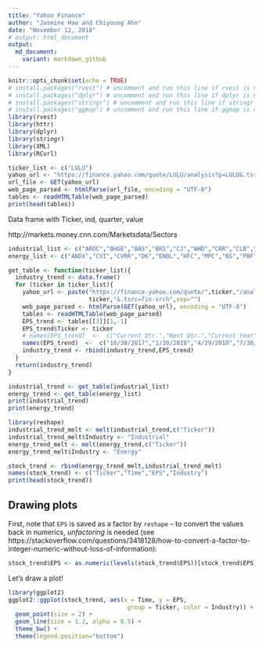 ---
title: "Yahoo Finance"
author: "Jasmine Hao and Chiyoung Ahn"
date: "November 12, 2018"
# output: html_document
output:
  md_document:
    variant: markdown_github
---

```{r setup, include=FALSE}
knitr::opts_chunk$set(echo = TRUE)
# install.packages("rvest") # uncomment and run this line if rvest is not installed
# install.packages("dplyr") # uncomment and run this line if dplyr is not installed
# install.packages("stringr") # uncomment and run this line if stringr is not installed
# install.packages("ggmap") # uncomment and run this line if ggmap is not installed
library(rvest)
library(httr)
library(dplyr)
library(stringr)
library(XML)
library(RCurl)
```

```{r}
ticker_list <- c("LULU")
yahoo_url <- "https://finance.yahoo.com/quote/LULU/analysis?p=LULU&.tsrc=fin-srch"
url_file <- GET(yahoo_url)
web_page_parsed <- htmlParse(url_file, encoding = "UTF-8")
tables <- readHTMLTable(web_page_parsed)
print(head(tables))
```
Data frame with Ticker, ind, quarter, value

http://markets.money.cnn.com/Marketsdata/Sectors

```{r }
industrial_list <- c("AROC","BHGE","BAS","BRS","CJ","WHD","CRR","CLB","CCLP","DWSN","DRQ") 
energy_list <- c("ANDX","CVI","CVRR","DK","ENBL","HFC","MPC","NS","PBF","PBFX","PSX")

get_table <- function(ticker_list){
  industry_trend <- data.frame()
  for (ticker in ticker_list){
    yahoo_url <- paste("https://finance.yahoo.com/quote/",ticker,"/analysis?p=",
                       ticker,"&.tsrc=fin-srch",sep="")
    web_page_parsed <- htmlParse(GET(yahoo_url), encoding = "UTF-8")
    tables <- readHTMLTable(web_page_parsed)
    EPS_trend <- tables[[3]][1,-1]
    EPS_trend$Ticker <- ticker
    # names(EPS_trend)  <-  c("Current Qtr.","Next Qtr.","Current Year"," Next Year","Ticker")
    names(EPS_trend)  <-  c("10/30/2017","1/30/2018","4/29/2018","7/30/2018","Ticker")
    industry_trend <- rbind(industry_trend,EPS_trend)
  }
  return(industry_trend)
}

```


```{r }
industrial_trend <- get_table(industrial_list)
energy_trend <- get_table(energy_list)
print(industrial_trend)
print(energy_trend)
```

```{r}
library(reshape)
industrial_trend_melt <- melt(industrial_trend,c("Ticker")) 
industrial_trend_melt$Industry <- "Industrial"
energy_trend_melt <- melt(energy_trend,c("Ticker")) 
energy_trend_melt$Industry <- "Energy"

stock_trend <- rbind(energy_trend_melt,industrial_trend_melt)
names(stock_trend) <- c("Ticker","Time","EPS","Industry")
print(head(stock_trend))
```

## Drawing plots
First, note that `EPS` is saved as a factor by `reshape` -- to convert the values back in numerics, *unfactoring* is needed (see https://stackoverflow.com/questions/3418128/how-to-convert-a-factor-to-integer-numeric-without-loss-of-information):

```{r unfactor, warnings=F}
stock_trend$EPS <- as.numeric(levels(stock_trend$EPS))[stock_trend$EPS]
```

Let's draw a plot!
```{r plot-trend}
library(ggplot2)
ggplot2::ggplot(stock_trend, aes(x = Time, y = EPS, 
                                  group = Ticker, color = Industry)) +
  geom_point(size = 2) +
  geom_line(size = 1.2, alpha = 0.5) +
  theme_bw() +
  theme(legend.position="bottom")
```